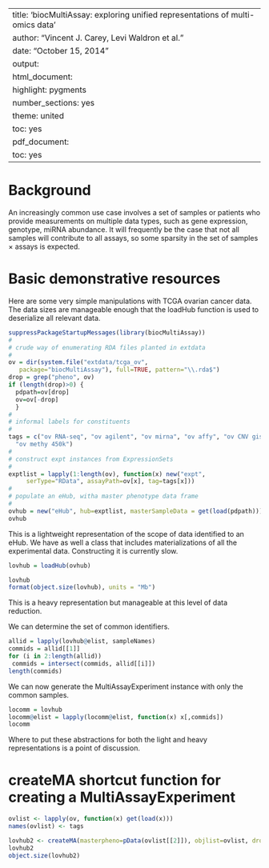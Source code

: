 
---
title: 'biocMultiAssay: exploring unified representations of multi-omics data'
author: "Vincent J. Carey, Levi Waldron et al."
date: "October 15, 2014"
output:
  html_document:
    highlight: pygments
    number_sections: yes
    theme: united
    toc: yes
  pdf_document:
    toc: yes
---

# Background

An increasingly common use case involves a set of
samples or patients who provide measurements on
multiple data types, such as gene expression,
genotype, miRNA abundance.  It will frequently
be the case that not all samples will contribute to
all assays, so some sparsity in the
set of
samples $\times$ assays is expected.

# Basic demonstrative resources

Here are some very simple manipulations with
TCGA ovarian cancer data.  The data sizes are manageable
enough that the loadHub function is used to deserialize
all relevant data.

```r
suppressPackageStartupMessages(library(biocMultiAssay))
#
# crude way of enumerating RDA files planted in extdata
#
ov = dir(system.file("extdata/tcga_ov",
   package="biocMultiAssay"), full=TRUE, pattern="\\.rda$")
drop = grep("pheno", ov)
if (length(drop)>0) {
  pdpath=ov[drop]
  ov=ov[-drop]
  }
#
# informal labels for constituents
#
tags = c("ov RNA-seq", "ov agilent", "ov mirna", "ov affy", "ov CNV gistic",
  "ov methy 450k")
#
# construct expt instances from ExpressionSets
#
exptlist = lapply(1:length(ov), function(x) new("expt",
     serType="RData", assayPath=ov[x], tag=tags[x]))
#
# populate an eHub, witha master phenotype data frame
#
ovhub = new("eHub", hub=exptlist, masterSampleData = get(load(pdpath)))
ovhub
```

This is a lightweight representation of the scope of data
identified to an eHub.  We have as well a class that
includes materializations of all the experimental data.
Constructing it is currently slow.

```r
lovhub = loadHub(ovhub)
```
```r
lovhub
format(object.size(lovhub), units = "Mb")
```

This is a heavy representation but manageable at this level
of data reduction.

We can determine the set of common identifiers.
```r
allid = lapply(lovhub@elist, sampleNames)
commids = allid[[1]]
for (i in 2:length(allid))
 commids = intersect(commids, allid[[i]])
length(commids)
```

We can now generate the MultiAssayExperiment instance with only the
common samples.
```r
locomm = lovhub
locomm@elist = lapply(locomm@elist, function(x) x[,commids])
locomm
```

Where to put these abstractions for both the light and
heavy representations is a point of discussion.

# createMA shortcut function for creating a MultiAssayExperiment

```r
ovlist <- lapply(ov, function(x) get(load(x)))
names(ovlist) <- tags

lovhub2 <- createMA(masterpheno=pData(ovlist[[2]]), objlist=ovlist, drop=TRUE)
lovhub2
object.size(lovhub2)
```
